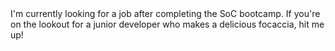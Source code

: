 
<article class='mt-5 mb-24 mx-auto font-mono prose prose-xl prose-invert'>
  I'm currently looking for a job after completing the SoC bootcamp. If you're on the lookout for a
  junior developer who makes a delicious focaccia, hit me up!
  <section className='flex flex-row justify-end gap-5'>
    <a href='mailto:mmserrapica@tutanota.com' target='blank'>
      <Icon
        name='simple-icons:maildotru'
        title='Neon pink version @ (at) symbol.'
        className='size-10 lg:-mt-10  text-neonp hover:animate-pulse'
      />
    </a>
    <a href='https://github.com/mickeymarse' target='blank'>
      <Icon
        name='simple-icons:github'
        title='Neon pink version of the Github logo.'
        className='size-10 lg:-mt-10  text-neonp hover:animate-pulse'
      />
    </a>
  </section>
</article>
